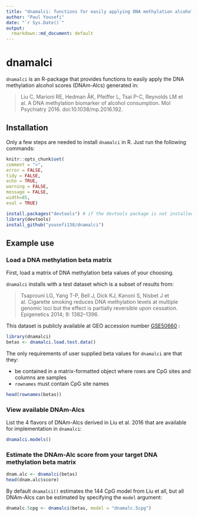 ```yaml
---
title: "dnamalci: functions for easily applying DNA methylation alcohol scores"
author: "Paul Yousefi"
date: "`r Sys.Date()`"
output: 
  rmarkdown::md_document: default
---
```



# dnamalci

`dnamalci` is an R-package that provides functions to easily apply the DNA methylation alcohol scores (DNAm-Alcs) generated in:

> Liu C, Marioni RE, Hedman ÅK, Pfeiffer L, Tsai P-C, Reynolds LM et al. A DNA methylation biomarker of alcohol consumption. Mol Psychiatry 2016. doi:10.1038/mp.2016.192.


## Installation

Only a few steps are needed to install `dnamalci` in R. Just run the following commands:

```r
knitr::opts_chunk$set(
comment = ">",
error = FALSE,
tidy = FALSE,
echo = TRUE, 
warning = FALSE, 
message = FALSE,
width=85,
eval = TRUE)
```

```r
install.packages("devtools") # if the devtools package is not installed
library(devtools)
install_github("yousefi138/dnamalci")
```

## Example use

### Load a DNA methylation beta matrix

First, load a matrix of DNA methylation beta values of your choosing. 

`dnamalci` installs with a test dataset which is a subset of results from:

>Tsaprouni LG, Yang T-P, Bell J, Dick KJ, Kanoni S, Nisbet J et al. Cigarette smoking reduces DNA methylation levels at multiple genomic loci but the effect is partially reversible upon cessation. Epigenetics 2014; 9: 1382–1396.

This dataset is publicly available at GEO accession number [GSE50660](https://www.ncbi.nlm.nih.gov/geo/query/acc.cgi?acc=GSE50660) : 

```r
library(dnamalci)
betas <- dnamalci.load.test.data()
```

The only requirements of user supplied beta values for `dnamalci` are that they:

* be contained in a matrix-formatted object where rows are CpG sites and columns are samples
* `rownames` must contain CpG site names 

```r
head(rownames(betas))
```

### View available DNAm-Alcs

List the 4 flavors of DNAm-Alcs derived in Liu et al. 2016 that are available for implementation in `dnamalci`:

```r
dnamalci.models()
```

### Estimate the DNAm-Alc score from your target DNA methylation beta matrix

```r
dnam.alc <- dnamalci(betas)
head(dnam.alc$score)
```

By default `dnamalci()` estimates the 144 CpG model from Liu et all, but all DNAm-Alcs can be estimated by specifying the `model` argument:

```r
dnamalc.5cpg <- dnamalci(betas, model = "dnamalc.5cpg")
```


